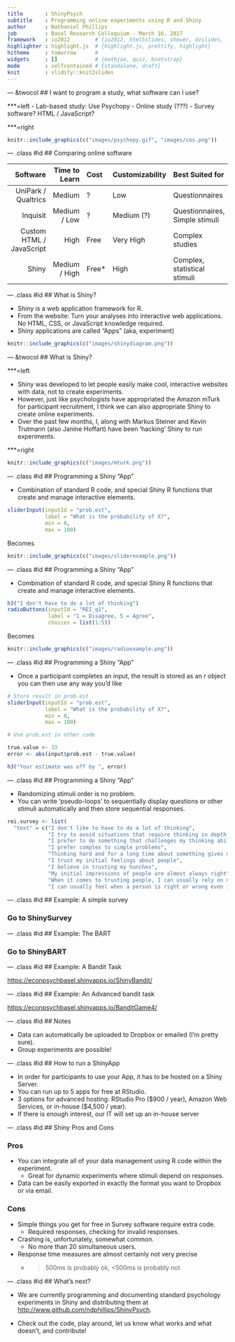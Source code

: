 ```yaml
---
title       : ShinyPsych
subtitle    : Programming online experiments using R and Shiny
author      : Nathaniel Phillips
job         : Basel Research Colloquium - March 16, 2017
framework   : io2012        # {io2012, html5slides, shower, dzslides, ...}
highlighter : highlight.js  # {highlight.js, prettify, highlight}
hitheme     : tomorrow      # 
widgets     : []            # {mathjax, quiz, bootstrap}
mode        : selfcontained # {standalone, draft}
knit        : slidify::knit2slides
---
```



--- &twocol
## I want to program a study, what software can I use?


***=left
- Lab-based study: Use Psychopy
- Online study (???)
    - Survey software? HTML / JavaScript?

***=right
```r
knitr::include_graphics(c("images/psychopy.gif", "images/cos.png"))
```



--- .class #id 
## Comparing online software

| Software| Time to Learn|Cost|Customizability | Best Suited for|
|------:|----:|:-----|:----|:----|:----|
|     UniPark / Qualtrics| Medium |   ?|Low | Questionnaires     |
|     Inquisit|    Medium / Low|? | Medium (?) | Questionnaires, Simple stimuli     |
|     Custom HTML / JavaScript|   High|Free | Very High | Complex studies     |
|     Shiny|    Medium / High|Free* | High | Complex, statistical stimuli     |

--- .class #id 
## What is Shiny?

- Shiny is a web application framework for R.
- From the website: Turn your analyses into interactive web applications. No HTML, CSS, or JavaScript knowledge required.
- Shiny applications are called "Apps" (aka, experiment)

```r
knitr::include_graphics(c("images/shinydiagram.png"))
```

--- &twocol
## What is Shiny?

***=left

- Shiny was developed to let people easily make cool, interactive websites with data, not to create experiments.
- However, just like psychologists have appropriated the Amazon mTurk for participant recruitment, I think we can also appropriate Shiny to create online experiments.
- Over the past few months, I, along with Markus Steiner and Kevin Trutmann (also Janine Hoffart) have been 'hacking' Shiny to run experiments.

***=right

```r
knitr::include_graphics(c("images/mturk.png"))
```


--- .class #id 
## Programming a Shiny "App"

- Combination of standard R code, and special Shiny R functions that create and manage interactive elements.

```r
sliderInput(inputId = "prob.est", 
            label = "What is the probability of X?", 
            min = 0, 
            max = 100)
```

Becomes

```r
knitr::include_graphics(c("images/sliderexample.png"))
```


--- .class #id 
## Programming a Shiny "App"

- Combination of standard R code, and special Shiny R functions that create and manage interactive elements.

```r
h3("I don't have to do a lot of thinking")
radioButtons(inputId = "REI_q1", 
             label = "1 = Disagree, 5 = Agree",
             choices = list(1:5))
```

Becomes

```r
knitr::include_graphics(c("images/radioexample.png"))
```

--- .class #id 
## Programming a Shiny "App"

- Once a participant completes an input, the result is stored as an r object you can then use any way you'd like

```r
# Store result in prob.est
sliderInput(inputId = "prob.est", 
            label = "What is the probability of X?", 
            min = 0, 
            max = 100)

# Use prob.est in other code

true.value <- 33
error <- abs(input$prob.est - true.value)

h3("Your estimate was off by ", error)
```


--- .class #id 
## Programming a Shiny "App"

- Randomizing stimuli order is no problem.
- You can write 'pseudo-loops' to sequentially display questions or other stimuli automatically and then store sequential responses.

```r
rei.survey <- list(
  "text" = c("I don't like to have to do a lot of thinking",
             "I try to avoid situations that require thinking in depth about something",
             "I prefer to do something that challenges my thinking abilities rather than something that requires little thought",
             "I prefer complex to simple problems",
             "Thinking hard and for a long time about something gives me little satisfaction",
             "I trust my initial feelings about people",
             "I believe in trusting my hunches",
             "My initial impressions of people are almost always right",
             "When it comes to trusting people, I can usually rely on my 'gut feelings'",
             "I can usually feel when a person is right or wrong even if I can't explain how I know"))
```



--- .class #id 
## Example: A simple survey


### Go to ShinySurvey

--- .class #id 
## Example: The BART

### Go to ShinyBART

--- .class #id 
## Example: A Bandit Task

[https://econpsychbasel.shinyapps.io/ShinyBandit/](https://econpsychbasel.shinyapps.io/ShinyBandit/)

--- .class #id 
## Example: An Advanced bandit task

[https://econpsychbasel.shinyapps.io/BanditGame4/](https://econpsychbasel.shinyapps.io/BanditGame4/)

--- .class #id 
## Notes

- Data can automatically be uploaded to Dropbox or emailed (I'm pretty sure).
- Group experiments are possible!

--- .class #id 
## How to run a ShinyApp

- In order for participants to use your App, it has to be hosted on a Shiny Server.
- You can run up to 5 apps for free at RStudio.
- 3 options for advanced hosting: RStudio Pro (\$900 / year), Amazon Web Services, or in-house ($4,500 / year).
- If there is enough interest, our IT will set up an in-house server

--- .class #id 
## Shiny Pros and Cons

### Pros
- You can integrate all of your data management using R code within the experiment.
    - Great for dynamic experiments where stimuli depend on responses.
- Data can be easily exported in exactly the format you want to Dropbox or via email.

### Cons
- Simple things you get for free in Survey software require extra code.
    - Required responses, checking for invalid responses.
- Crashing is, unfortunately, somewhat common.
    - No more than 20 simultaneous users.
- Response time measures are almost certainly not very precise
    - >500ms is probably ok, <500ms is probably not

--- .class #id
## What's next?

- We are currently programming and documenting standard psychology experiments in Shiny and distributing them at [http://www.github.com/ndphillips/ShinyPsych](http://www.github.com/ndphillips/ShinyPsych).

- Check out the code, play around, let us know what works and what doesn't, and contribute!
